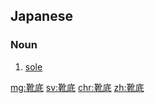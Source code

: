 ==Japanese==
{{ja-kanjitab|くつ|そこ|k2=ぞこ|r=y|yomi=kun}}

===Noun===
{{ja-noun|くつぞこ}}

# [[sole]] {{gloss|bottom of a shoe or boot}}

[[mg:靴底]]
[[sv:靴底]]
[[chr:靴底]]
[[zh:靴底]]